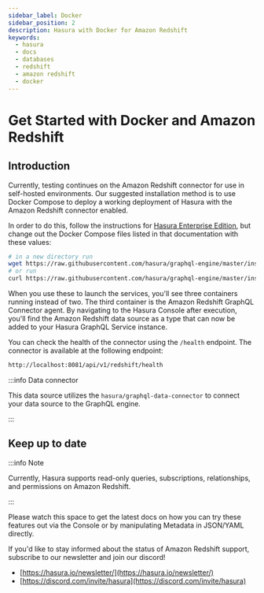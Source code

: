 ```yaml
---
sidebar_label: Docker
sidebar_position: 2
description: Hasura with Docker for Amazon Redshift
keywords:
  - hasura
  - docs
  - databases
  - redshift
  - amazon redshift
  - docker
---
```


# Get Started with Docker and Amazon Redshift

## Introduction

Currently, testing continues on the Amazon Redshift connector for use in self-hosted environments. Our suggested
installation method is to use Docker Compose to deploy a working deployment of Hasura with the Amazon Redshift connector
enabled.

In order to do this, follow the instructions for
[Hasura Enterprise Edition](/enterprise/getting-started/quickstart-docker.mdx), but change out the Docker Compose files
listed in that documentation with these values:

```bash
# in a new directory run
wget https://raw.githubusercontent.com/hasura/graphql-engine/master/install-manifests/enterprise/redshift/docker-compose.yaml
# or run
curl https://raw.githubusercontent.com/hasura/graphql-engine/master/install-manifests/enterprise/redshift/docker-compose.yaml -o docker-compose.yml
```

When you use these to launch the services, you'll see three containers running instead of two. The third container is
the Amazon Redshift GraphQL Connector agent. By navigating to the Hasura Console after execution, you'll find the Amazon
Redshift data source as a type that can now be added to your Hasura GraphQL Service instance.

You can check the health of the connector using the `/health` endpoint. The connector is available at the following
endpoint:

```bash
http://localhost:8081/api/v1/redshift/health
```

:::info Data connector

This data source utilizes the `hasura/graphql-data-connector` to connect your data source to the GraphQL engine.

:::

## Keep up to date

:::info Note

Currently, Hasura supports read-only queries, subscriptions, relationships, and permissions on Amazon Redshift.

:::

Please watch this space to get the latest docs on how you can try these features out via the Console or by manipulating
Metadata in JSON/YAML directly.

If you'd like to stay informed about the status of Amazon Redshift support, subscribe to our newsletter and join our
discord!

- [https://hasura.io/newsletter/](https://hasura.io/newsletter/)
- [https://discord.com/invite/hasura](https://discord.com/invite/hasura)
